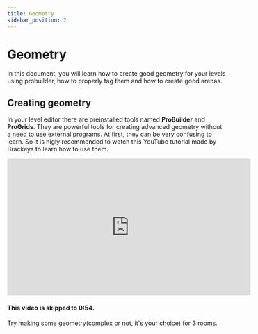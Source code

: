 ```yaml
---
title: Geometry
sidebar_position: 2
---
```

# Geometry

In this document, you will learn how to create good geometry for your levels using probuilder, how to properly tag them and how to create good arenas.

## Creating geometry

In your level editor there are preinstalled tools named **ProBuilder** and **ProGrids**. They are powerful tools for creating advanced geometry without a need to use external programs. At first, they can be very confusing to learn. So it is higly recommended to watch this YouTube tutorial made by Brackeys to learn how to use them.

<iframe width="560" height= "315" style={{ margin: 'auto' }} src="https://www.youtube.com/embed/YtzIXCKr8Wo?start=54" title="MAKING YOUR FIRST LEVEL in Unity with ProBuilder!" frameborder="0" allow="accelerometer; autoplay; clipboard-write; encrypted-media; gyroscope; picture-in-picture; web-share; fullscreen" referrerpolicy="strict-origin-when-cross-origin" allowfullscreen></iframe>

#### This video is skipped to 0:54.

Try making some geometry(complex or not, it's your choice) for 3 rooms.